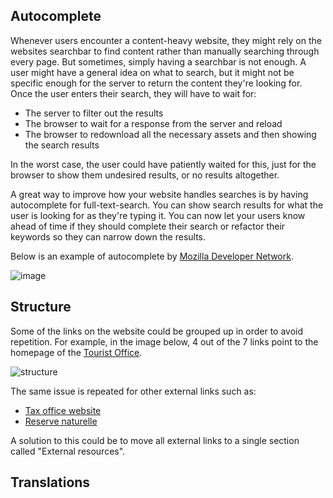 
## Autocomplete

Whenever users encounter a content-heavy website, they might rely on the websites searchbar to find content
rather than manually searching through every page. But sometimes, simply having a searchbar is not enough.
A user might have a general idea on what to search, but it might not be specific
enough for the server to return the content they're looking for. Once the user enters their search, they will
have to wait for:

- The server to filter out the results
- The browser to wait for a response from the server and reload
- The browser to redownload all the necessary assets and then showing the search results

In the worst case, the user could have patiently waited for this, just for the browser to show them undesired
results, or no results altogether.

A great way to improve how your website handles searches is by having autocomplete for full-text-search.
You can show search results for what the user is looking for as they're typing it. You can now let
your users know ahead of time if they should complete their search or refactor their keywords so they
can narrow down the results.

Below is an example of autocomplete by [Mozilla Developer Network](https://developer.mozilla.org/en-US/).

![image](/mdn.png)

## Structure

Some of the links on the website could be grouped up in order to avoid repetition. For example,
in the image below, 4 out of the 7 links point to the homepage of the [Tourist Office](https://www.st-martin.org).

![structure](/structure.png)

The same issue is repeated for other external links such as:

- [Tax office website](https://www.impots-saint-martin.fr)
- [Reserve naturelle](https://www.reservenaturelle-saint-martin.com/)

<Callout>
  A solution to this could be to move all external links to a single section called "External resources".
</Callout>

## Translations
